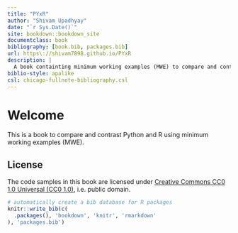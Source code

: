 ```yaml
--- 
title: "PYxR"
author: "Shivam Upadhyay"
date: "`r Sys.Date()`"
site: bookdown::bookdown_site
documentclass: book
bibliography: [book.bib, packages.bib]
url: https\://shivam7898.github.io/PYxR
description: |
  A book containting minimum working examples (MWE) to compare and contrast Python and R.
biblio-style: apalike
csl: chicago-fullnote-bibliography.csl
---
```


# Welcome {.unnumbered}

This is a book to compare and contrast Python and R using minimum working examples (MWE).

## License {.unnumbered}

The code samples in this book are licensed under [Creative Commons CC0 1.0 Universal (CC0 1.0)](https://creativecommons.org/publicdomain/zero/1.0/), i.e. public domain.

```r
# automatically create a bib database for R packages
knitr::write_bib(c(
  .packages(), 'bookdown', 'knitr', 'rmarkdown'
), 'packages.bib')
```
